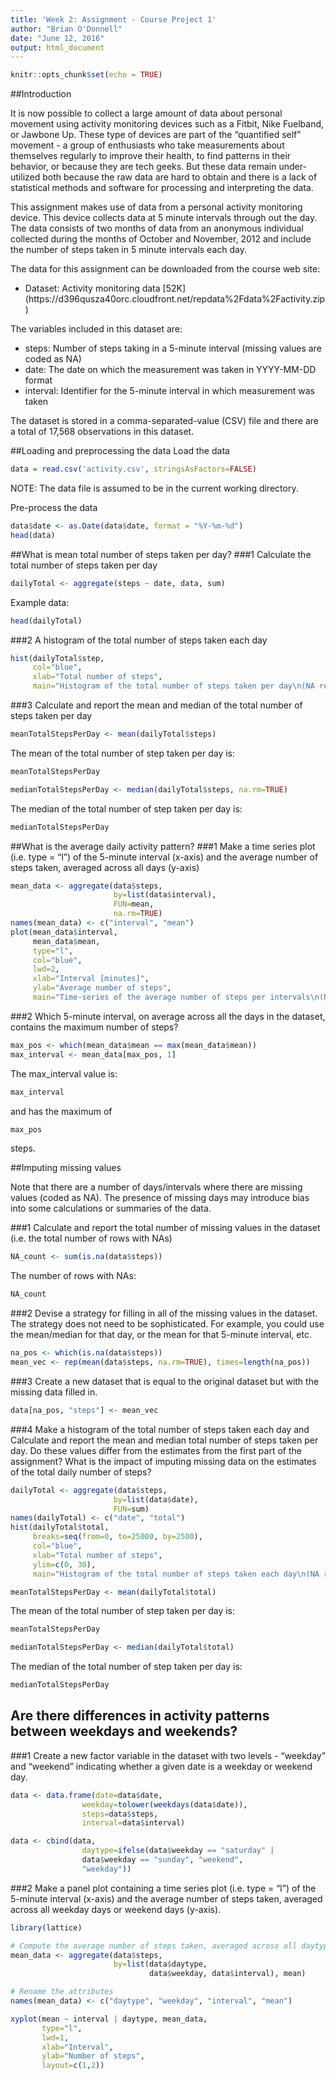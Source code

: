 ---
title: 'Week 2: Assignment - Course Project 1'
author: "Brian O'Donnell"
date: "June 12, 2016"
output: html_document
---

```{r setup, include=FALSE}
knitr::opts_chunk$set(echo = TRUE)
```

##Introduction

It is now possible to collect a large amount of data about personal movement using activity monitoring devices such as a Fitbit, Nike Fuelband, or Jawbone Up. These type of devices are part of the "quantified self" movement - a group of enthusiasts who take measurements about themselves regularly to improve their health, to find patterns in their behavior, or because they are tech geeks. But these data remain under-utilized both because the raw data are hard to obtain and there is a lack of statistical methods and software for processing and interpreting the data.

This assignment makes use of data from a personal activity monitoring device. This device collects data at 5 minute intervals through out the day. The data consists of two months of data from an anonymous individual collected during the months of October and November, 2012 and include the number of steps taken in 5 minute intervals each day.

The data for this assignment can be downloaded from the course web site:

* Dataset: Activity monitoring data [52K] (https://d396qusza40orc.cloudfront.net/repdata%2Fdata%2Factivity.zip)

The variables included in this dataset are:

* steps: Number of steps taking in a 5-minute interval (missing values are coded as NA)
* date: The date on which the measurement was taken in YYYY-MM-DD format
* interval: Identifier for the 5-minute interval in which measurement was taken

The dataset is stored in a comma-separated-value (CSV) file and there are a total of 17,568 observations in this dataset.


##Loading and preprocessing the data
Load the data
```{r}
data = read.csv('activity.csv', stringsAsFactors=FALSE)
```
NOTE: The data file is assumed to be in the current working directory.

Pre-process the data
```{r}
data$date <- as.Date(data$date, format = "%Y-%m-%d")
head(data)
```

##What is mean total number of steps taken per day?
###1 Calculate the total number of steps taken per day
```{r}
dailyTotal <- aggregate(steps ~ date, data, sum)
```
Example data:
```{r, echo=FALSE}
head(dailyTotal)
```

###2 A histogram of the total number of steps taken each day
```{r}
hist(dailyTotal$step,
     col="blue", 
     xlab="Total number of steps", 
     main="Histogram of the total number of steps taken per day\n(NA removed)")
```

###3 Calculate and report the mean and median of the total number of steps taken per day
```{r}
meanTotalStepsPerDay <- mean(dailyTotal$steps)
```
The mean of the total number of step taken per day is: 
```{r, echo=FALSE}
meanTotalStepsPerDay
```

```{r}
medianTotalStepsPerDay <- median(dailyTotal$steps, na.rm=TRUE)
```
The median of the total number of step taken per day is: 
```{r, echo=FALSE}
medianTotalStepsPerDay
```

##What is the average daily activity pattern?
###1 Make a time series plot (i.e. type = "l") of the 5-minute interval (x-axis) and the average number of steps taken, averaged across all days (y-axis)
```{r}
mean_data <- aggregate(data$steps, 
                       by=list(data$interval), 
                       FUN=mean, 
                       na.rm=TRUE)
names(mean_data) <- c("interval", "mean")
plot(mean_data$interval, 
     mean_data$mean, 
     type="l", 
     col="blue", 
     lwd=2, 
     xlab="Interval [minutes]", 
     ylab="Average number of steps", 
     main="Time-series of the average number of steps per intervals\n(NA removed)")
```



###2 Which 5-minute interval, on average across all the days in the dataset, contains the maximum number of steps?
```{r}
max_pos <- which(mean_data$mean == max(mean_data$mean))
max_interval <- mean_data[max_pos, 1]
```



The max_interval value is:
```{r, echo=FALSE}
max_interval
```
and has the maximum of 
```{r, echo=FALSE}
max_pos
```
steps.



##Imputing missing values

Note that there are a number of days/intervals where there are missing values (coded as NA). The presence of missing days may introduce bias into some calculations or summaries of the data.

###1 Calculate and report the total number of missing values in the dataset (i.e. the total number of rows with NAs)

```{r}
NA_count <- sum(is.na(data$steps))
```
The number of rows with NAs:
```{r, echo=FALSE}
NA_count
```

###2 Devise a strategy for filling in all of the missing values in the dataset. The strategy does not need to be sophisticated. For example, you could use the mean/median for that day, or the mean for that 5-minute interval, etc.
```{r}
na_pos <- which(is.na(data$steps))
mean_vec <- rep(mean(data$steps, na.rm=TRUE), times=length(na_pos))
```

###3 Create a new dataset that is equal to the original dataset but with the missing data filled in.
```{r}
data[na_pos, "steps"] <- mean_vec
```

###4 Make a histogram of the total number of steps taken each day and Calculate and report the mean and median total number of steps taken per day. Do these values differ from the estimates from the first part of the assignment? What is the impact of imputing missing data on the estimates of the total daily number of steps?

```{r}
dailyTotal <- aggregate(data$steps, 
                       by=list(data$date), 
                       FUN=sum)
names(dailyTotal) <- c("date", "total")
hist(dailyTotal$total, 
     breaks=seq(from=0, to=25000, by=2500),
     col="blue", 
     xlab="Total number of steps", 
     ylim=c(0, 30), 
     main="Histogram of the total number of steps taken each day\n(NA replaced by mean value)")
```

```{r}
meanTotalStepsPerDay <- mean(dailyTotal$total)
```
The mean of the total number of step taken per day is: 
```{r, echo=FALSE}
meanTotalStepsPerDay
```

```{r}
medianTotalStepsPerDay <- median(dailyTotal$total)
```
The median of the total number of step taken per day is: 
```{r, echo=FALSE}
medianTotalStepsPerDay
```

## Are there differences in activity patterns between weekdays and weekends?

###1 Create a new factor variable in the dataset with two levels - "weekday" and "weekend" indicating whether a given date is a weekday or weekend day.
```{r}
data <- data.frame(date=data$date, 
                weekday=tolower(weekdays(data$date)), 
                steps=data$steps, 
                interval=data$interval)

data <- cbind(data, 
                daytype=ifelse(data$weekday == "saturday" | 
                data$weekday == "sunday", "weekend", 
                "weekday"))
```
###2 Make a panel plot containing a time series plot (i.e. type = "l") of the 5-minute interval (x-axis) and the average number of steps taken, averaged across all weekday days or weekend days (y-axis). 
```{r}
library(lattice)

# Compute the average number of steps taken, averaged across all daytype variable
mean_data <- aggregate(data$steps, 
                       by=list(data$daytype, 
                               data$weekday, data$interval), mean)

# Rename the attributes
names(mean_data) <- c("daytype", "weekday", "interval", "mean")

xyplot(mean ~ interval | daytype, mean_data, 
       type="l", 
       lwd=1, 
       xlab="Interval", 
       ylab="Number of steps", 
       layout=c(1,2))
```
